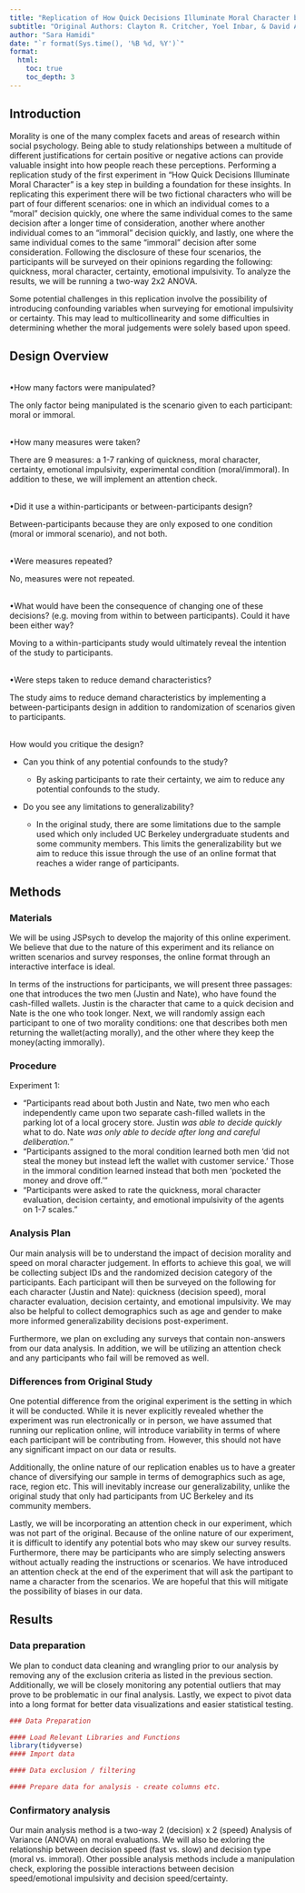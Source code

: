 ```yaml
---
title: "Replication of How Quick Decisions Illuminate Moral Character by Critcher et al (2013, Social Psychological and Personality Science)"
subtitle: "Original Authors: Clayton R. Critcher, Yoel Inbar, & David A. Pizarro"
author: "Sara Hamidi"
date: "`r format(Sys.time(), '%B %d, %Y')`"
format:
  html:
    toc: true
    toc_depth: 3
---
```


<!-- Replication reports should all use this template to standardize reporting across projects.  These reports will be public supplementary materials that accompany the summary report(s) of the aggregate results. -->

## Introduction

Morality is one of the many complex facets and areas of research within social psychology. Being able to study relationships between a multitude of different justifications for certain positive or negative actions can provide valuable insight into how people reach these perceptions. Performing a replication study of the first experiment in "How Quick Decisions Illuminate Moral Character" is a key step in building a foundation for these insights. In replicating this experiment there will be two fictional characters who will be part of four different scenarios: one in which an individual comes to a “moral” decision quickly, one where the same individual comes to the same decision after a longer time of consideration, another where another individual comes to an “immoral” decision quickly, and lastly, one where the same individual comes to the same “immoral” decision after some consideration. Following the disclosure of these four scenarios, the participants will be surveyed on their opinions regarding the following: quickness, moral character, certainty, emotional impulsivity. To analyze the results, we will be running a two-way 2x2 ANOVA.

Some potential challenges in this replication involve the possibility of introducing confounding variables when surveying for emotional impulsivity or certainty. This may lead to multicollinearity and some difficulties in determining whether the moral judgements were solely based upon speed.

## Design Overview

\
•How many factors were manipulated?

The only factor being manipulated is the scenario given to each participant: moral or immoral.

\
•How many measures were taken?

There are 9 measures: a 1-7 ranking of quickness, moral character, certainty, emotional impulsivity, experimental condition (moral/immoral). In addition to these, we will implement an attention check.

\
•Did it use a within-participants or between-participants design?

Between-participants because they are only exposed to one condition (moral or immoral scenario), and not both.

\
•Were measures repeated?

No, measures were not repeated.

\
•What would have been the consequence of changing one of these decisions? (e.g. moving from within to between participants). Could it have been either way?

Moving to a within-participants study would ultimately reveal the intention of the study to participants.

\
•Were steps taken to reduce demand characteristics?

The study aims to reduce demand characteristics by implementing a between-participants design in addition to randomization of scenarios given to participants.

\
How would you critique the design?

-   Can you think of any potential confounds to the study?

    -   By asking participants to rate their certainty, we aim to reduce any potential confounds to the study.

-   Do you see any limitations to generalizability?

    -   In the original study, there are some limitations due to the sample used which only included UC Berkeley undergraduate students and some community members. This limits the generalizability but we aim to reduce this issue through the use of an online format that reaches a wider range of participants.

## Methods

### Materials

We will be using JSPsych to develop the majority of this online experiment. We believe that due to the nature of this experiment and its reliance on written scenarios and survey responses, the online format through an interactive interface is ideal.

In terms of the instructions for participants, we will present three passages: one that introduces the two men (Justin and Nate), who have found the cash-filled wallets. Justin is the character that came to a quick decision and Nate is the one who took longer. Next, we will randomly assign each participant to one of two morality conditions: one that describes both men returning the wallet(acting morally), and the other where they keep the money(acting immorally).

### Procedure

Experiment 1:

-   "Participants read about both Justin and Nate, two men who each independently came upon two separate cash-filled wallets in the parking lot of a local grocery store. Justin *was able to decide quickly* what to do. Nate *was only able to decide after long and careful deliberation.*"
-   "Participants assigned to the moral condition learned both men 'did not steal the money but instead left the wallet with customer service.' Those in the immoral condition learned instead that both men 'pocketed the money and drove off.'"
-   "Participants were asked to rate the quickness, moral character evaluation, decision certainty, and emotional impulsivity of the agents on 1-7 scales."

### Analysis Plan

Our main analysis will be to understand the impact of decision morality and speed on moral character judgement. In efforts to achieve this goal, we will be collecting subject IDs and the randomized decision category of the participants. Each participant will then be surveyed on the following for each character (Justin and Nate): quickness (decision speed), moral character evaluation, decision certainty, and emotional impulsivity. We may also be helpful to collect demographics such as age and gender to make more informed generalizability decisions post-experiment.

Furthermore, we plan on excluding any surveys that contain non-answers from our data analysis. In addition, we will be utilizing an attention check and any participants who fail will be removed as well.

### Differences from Original Study

One potential difference from the original experiment is the setting in which it will be conducted. While it is never explicitly revealed whether the experiment was run electronically or in person, we have assumed that running our replication online, will introduce variability in terms of where each participant will be contributing from. However, this should not have any significant impact on our data or results.

Additionally, the online nature of our replication enables us to have a greater chance of diversifying our sample in terms of demographics such as age, race, region etc. This will inevitably increase our generalizability, unlike the original study that only had participants from UC Berkeley and its community members.

Lastly, we will be incorporating an attention check in our experiment, which was not part of the original. Because of the online nature of our experiment, it is difficult to identify any potential bots who may skew our survey results. Furthermore, there may be participants who are simply selecting answers without actually reading the instructions or scenarios. We have introduced an attention check at the end of the experiment that will ask the partipant to name a character from the scenarios. We are hopeful that this will mitigate the possibility of biases in our data.

## Results

### Data preparation

We plan to conduct data cleaning and wrangling prior to our analysis by removing any of the exclusion criteria as listed in the previous section. Additionally, we will be closely monitoring any potential outliers that may prove to be problematic in our final analysis. Lastly, we expect to pivot data into a long format for better data visualizations and easier statistical testing.

```r
### Data Preparation

#### Load Relevant Libraries and Functions
library(tidyverse)
#### Import data

#### Data exclusion / filtering

#### Prepare data for analysis - create columns etc.
```

### Confirmatory analysis

Our main analysis method is a two-way 2 (decision) x 2 (speed) Analysis of Variance (ANOVA) on moral evaluations. We will also be exloring the relationship between decision speed (fast vs. slow) and decision type (moral vs. immoral). Other possible analysis methods include a manipulation check, exploring the possible interactions between decision speed/emotional impulsivity and decision speed/certainty.
